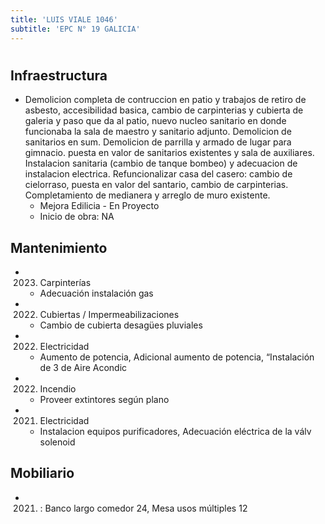 ```yaml
---
title: 'LUIS VIALE 1046'
subtitle: 'EPC N° 19 GALICIA'
---
```


#
## Infraestructura

* Demolicion completa de contruccion en patio y trabajos de retiro de asbesto, accesibilidad  basica, cambio de carpinterias y cubierta  de galeria y paso que da al patio, nuevo nucleo sanitario en donde funcionaba la sala de maestro y sanitario adjunto. Demolicion de sanitarios en sum. Demolicion de parrilla y armado de lugar para gimnacio.  puesta en valor de sanitarios existentes y sala de auxiliares. Instalacion sanitaria (cambio de tanque bombeo) y adecuacion de instalacion electrica. Refuncionalizar casa del casero: cambio de cielorraso, puesta en valor del santario, cambio de carpinterias. Completamiento de medianera y arreglo de muro existente. 
    + Mejora Edilicia - En Proyecto 
    + Inicio de obra: NA 






## Mantenimiento

*  (2023) Carpinterías 
    + Adecuación instalación gas

*  (2022) Cubiertas / Impermeabilizaciones 
    + Cambio de cubierta  desagües pluviales

*  (2022) Electricidad 
    + Aumento de potencia, Adicional aumento de potencia, “Instalación de 3 de Aire Acondic

*  (2022) Incendio 
    + Proveer extintores según plano

*  (2021) Electricidad 
    + Instalacion equipos purificadores, Adecuación eléctrica de la válv solenoid





## Mobiliario

*  (2021) : Banco largo comedor 24, Mesa usos múltiples 12 



